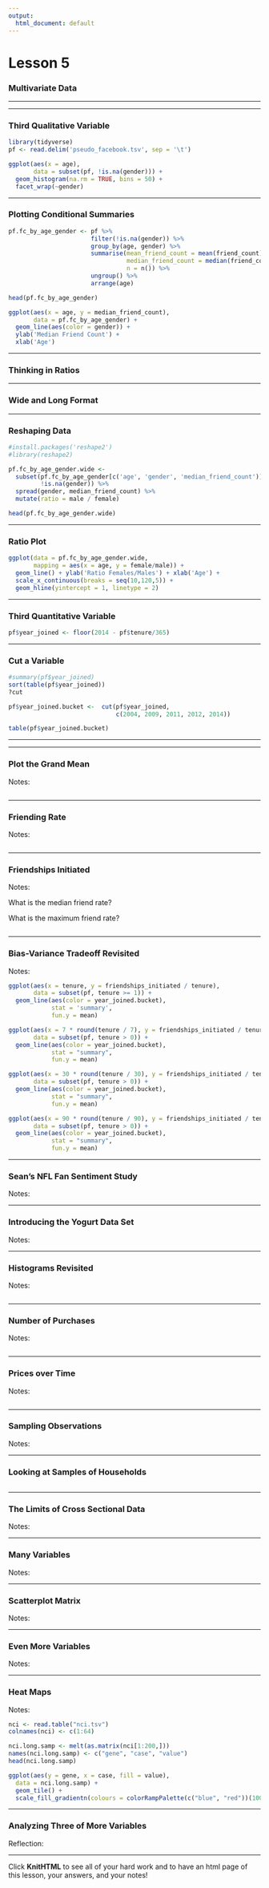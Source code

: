```yaml
---
output:
  html_document: default
---
```

Lesson 5
========================================================

### Multivariate Data
***

***

### Third Qualitative Variable

```r
library(tidyverse)
pf <- read.delim('pseudo_facebook.tsv', sep = '\t')

ggplot(aes(x = age),
       data = subset(pf, !is.na(gender))) + 
  geom_histogram(na.rm = TRUE, bins = 50) + 
  facet_wrap(~gender)
```

***

### Plotting Conditional Summaries

```r
pf.fc_by_age_gender <- pf %>% 
                       filter(!is.na(gender)) %>% 
                       group_by(age, gender) %>% 
                       summarise(mean_friend_count = mean(friend_count),
                                 median_friend_count = median(friend_count),
                                 n = n()) %>% 
                       ungroup() %>% 
                       arrange(age)

head(pf.fc_by_age_gender)
```

```r
ggplot(aes(x = age, y = median_friend_count),
       data = pf.fc_by_age_gender) +
  geom_line(aes(color = gender)) + 
  ylab('Median Friend Count') + 
  xlab('Age')
```

***

### Thinking in Ratios

***

### Wide and Long Format

***

### Reshaping Data

```r
#install.packages('reshape2')
#library(reshape2)

pf.fc_by_age_gender.wide <-
  subset(pf.fc_by_age_gender[c('age', 'gender', 'median_friend_count')],
         !is.na(gender)) %>%
  spread(gender, median_friend_count) %>%
  mutate(ratio = male / female)

head(pf.fc_by_age_gender.wide)
```


***

### Ratio Plot

```r
ggplot(data = pf.fc_by_age_gender.wide, 
       mapping = aes(x = age, y = female/male)) +
  geom_line() + ylab('Ratio Females/Males') + xlab('Age') +
  scale_x_continuous(breaks = seq(10,120,5)) + 
  geom_hline(yintercept = 1, linetype = 2)
```

***

### Third Quantitative Variable

```r
pf$year_joined <- floor(2014 - pf$tenure/365)
```

***

### Cut a Variable

```r
#summary(pf$year_joined)
sort(table(pf$year_joined))
?cut

pf$year_joined.bucket <-  cut(pf$year_joined,
                              c(2004, 2009, 2011, 2012, 2014))

table(pf$year_joined.bucket)
```

***


***

### Plot the Grand Mean
Notes:

```r

```

***

### Friending Rate
Notes:

```r

```

***

### Friendships Initiated
Notes:

What is the median friend rate?

What is the maximum friend rate?

```r

```

***

### Bias-Variance Tradeoff Revisited
Notes:

```r

ggplot(aes(x = tenure, y = friendships_initiated / tenure),
       data = subset(pf, tenure >= 1)) +
  geom_line(aes(color = year_joined.bucket),
            stat = 'summary',
            fun.y = mean)

ggplot(aes(x = 7 * round(tenure / 7), y = friendships_initiated / tenure),
       data = subset(pf, tenure > 0)) +
  geom_line(aes(color = year_joined.bucket),
            stat = "summary",
            fun.y = mean)

ggplot(aes(x = 30 * round(tenure / 30), y = friendships_initiated / tenure),
       data = subset(pf, tenure > 0)) +
  geom_line(aes(color = year_joined.bucket),
            stat = "summary",
            fun.y = mean)

ggplot(aes(x = 90 * round(tenure / 90), y = friendships_initiated / tenure),
       data = subset(pf, tenure > 0)) +
  geom_line(aes(color = year_joined.bucket),
            stat = "summary",
            fun.y = mean)

```

***

### Sean's NFL Fan Sentiment Study
Notes:

***

### Introducing the Yogurt Data Set
Notes:

***

### Histograms Revisited
Notes:

```r

```

***

### Number of Purchases
Notes:

```r

```

***

### Prices over Time
Notes:

```r

```

***

### Sampling Observations
Notes:

***

### Looking at Samples of Households

```r

```

***

### The Limits of Cross Sectional Data
Notes:

***

### Many Variables
Notes:

***

### Scatterplot Matrix
Notes:

***

### Even More Variables
Notes:

***

### Heat Maps
Notes:

```r
nci <- read.table("nci.tsv")
colnames(nci) <- c(1:64)
```

```r
nci.long.samp <- melt(as.matrix(nci[1:200,]))
names(nci.long.samp) <- c("gene", "case", "value")
head(nci.long.samp)

ggplot(aes(y = gene, x = case, fill = value),
  data = nci.long.samp) +
  geom_tile() +
  scale_fill_gradientn(colours = colorRampPalette(c("blue", "red"))(100))
```


***

### Analyzing Three of More Variables
Reflection:

***

Click **KnitHTML** to see all of your hard work and to have an html
page of this lesson, your answers, and your notes!

